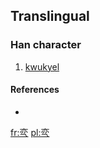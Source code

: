 ==Translingual==

===Han character===
{{Han char|rn=8|rad=亠|as=05|sn=7|four=|canj=卜金一人 (YCMO)}}

# [[kwukyel]]

====References====
* {{Han ref|kx=0088.161|dj=0187.091|hdz=10284.031|uh=4EAA|ud=20138}}

[[fr:亪]]
[[pl:亪]]